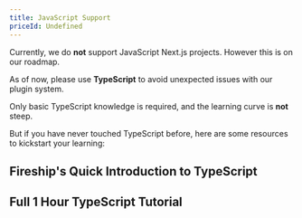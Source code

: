 ```yaml
---
title: JavaScript Support
priceId: Undefined
---
```



Currently, we do **not** support JavaScript Next.js projects. However this is on our
roadmap.

As of now, please use **TypeScript** to avoid unexpected issues with our plugin system.

Only basic TypeScript knowledge is required, and the learning curve is **not** steep.

But if you have never touched TypeScript before, here are some resources to kickstart your learning:

## Fireship's Quick Introduction to TypeScript

<YouTubeEmbed videoid="ahCwqrYpIuM" />

## Full 1 Hour TypeScript Tutorial

<YouTubeEmbed videoid="d56mG7DezGs" />
